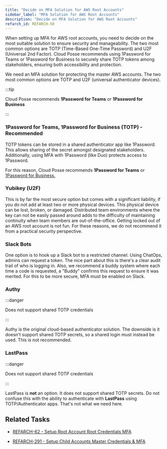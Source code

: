 ```yaml
---
title: "Decide on MFA Solution for AWS Root Accounts"
sidebar_label: "MFA Solution for AWS Root Accounts"
description: "Decide on MFA Solution for AWS Root Accounts"
refarch_id: REFARCH-50
---
```


<Intro>
When setting up MFA for AWS root accounts, you need to decide on the most suitable solution to ensure security and manageability. The two most common options are TOTP (Time-Based One-Time Password) and U2F (Universal 2nd Factor). Cloud Posse recommends using 1Password for Teams or 1Password for Business to securely share TOTP tokens among stakeholders, ensuring both accessibility and protection.
</Intro>

We need an MFA solution for protecting the master AWS accounts. The two most common options are TOTP and U2F
(universal authenticator devices).

:::tip

Cloud Posse recommends **1Password for Teams** or **1Password for Business**

:::

### 1Password for Teams, 1Password for Business (TOTP) - Recommended

TOTP tokens can be stored in a shared authenticator app like 1Password. This allows sharing of the secret amongst
designated stakeholders. Additionally, using MFA with 1Password (like Duo) protects access to 1Password.

For this reason, Cloud Posse recommends **1Password for Teams** or
[1Password for Business.](https://1password.com/teams/pricing/)

### Yubikey (U2F)

This is by far the most secure option but comes with a significant liability, if you do not add at least two or more physical devices. This physical device can be lost, broken, or damaged. Distributed team environments where the key can not be easily passed around adds to the difficulty of maintaining continuity when team members are out-of-the-office. Getting locked out of an AWS root account is not fun.
For these reasons, we do not recommend it from a practical security perspective.

### Slack Bots

One option is to hook up a Slack bot to a restricted channel. Using ChatOps, admins can request a token. The nice part
about this is there's a clear audit trail of who is logging in. Also, we recommend a buddy system where each time a code
is requested, a "Buddy" confirms this request to ensure it was merited. For this to be more secure, MFA must be enabled
on Slack.

### Authy

:::danger

Does not support shared TOTP credentials

:::

Authy is the original cloud-based authenticator solution. The downside is it doesn't support shared TOTP secrets, so a
shared login must instead be used. This is not recommended.

### LastPass

:::danger

Does not support shared TOTP credentials

:::

LastPass is **not** an option. It does not support shared TOTP secrets. Do not confuse this with the ability to
authenticate with **LastPass** using TOTP/Authenticator apps. That's not what we need here.

## Related Tasks

- [REFARCH-62 - Setup Root Account Root Credentials MFA](https://cloudposse.atlassian.net/browse/REFARCH-62)

- [REFARCH-291 - Setup Child Accounts Master Credentials & MFA](https://cloudposse.atlassian.net/browse/REFARCH-291)
